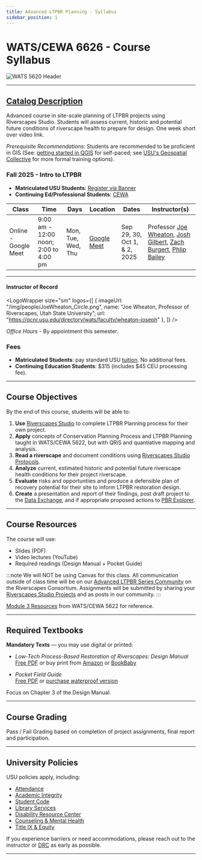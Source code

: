 ```yaml
---
title: Advanced LTPBR Planning - Syllabus
sidebar_position: 1
---
```


# WATS/CEWA 6626 - Course Syllabus

![WATS 5620 Header](/img/courses/WATS-5620_header_C.png)

---

## [Catalog Description](https://usu.catalog.acalog.com/content.php?filter%5B27%5D=WATS&filter%5B29%5D=6626&filter%5Bcourse_type%5D=-1&filter%5Bkeyword%5D=&filter%5B32%5D=1&filter%5Bcpage%5D=1&cur_cat_oid=40&expand=&navoid=30491&search_database=Filter#acalog_template_course_filter)


Advanced course in site-scale planning of LTPBR projects using Riverscapes Studio. Students will assess current, historic and potential future conditions of riverscape health to prepare for design. One week short over video link. 

*Prerequisite Recommendations*: Students are recommended to be proficient in GIS (See: [getting started in QGIS](https://riverscapes.freshdesk.com/support/solutions/articles/153000083973-getting-oriented-in-qgis) for self-paced; see [USU's Geospatial Collective](https://www.usu.edu/geospatial/) for more formal training options).

### Fall 2025 - Intro to LTPBR

- **Matriculated USU Students**: [Register via Banner](https://ss.banner.usu.edu/StudentRegistrationSsb/ssb/classSearch/classSearch)
- **Continuing Ed/Professional Students**: [CEWA](https://cpe.usu.edu/search/publicCourseAdvancedSearch.do?method=doPaginatedSearch&showInternal=false&courseSearch.courseDescriptionKeyword=CEWA&courseSearch.partialCourseNumber=&courseSearch.courseCategoryStringArray=0&courseSearch.sectionSemesterIdString=&courseSearch.deliveryMethodString=&courseSearch.sectionInstructorName=&courseSearch.filterString=availforreg#courseSearchResult_list)



| Class | Time | Days | Location | Dates | Instructor(s) |
|-------|------|------|----------|-------|------------|
| Online - Google Meet | 9:00 am - 12:00 noon; 2:00 to 4:00 pm | Mon, Tue, Wed, Thu | [Google Meet](https://meet.google.com/ypf-oqgr-pdz) | Sep 29, 30, Oct 1, & 2, 2025 | Professor [Joe Wheaton](https://www.riverscapes.net/users/5826874), [Josh Gilbert](https://www.riverscapes.net/users/6783409), [Zach Burgert](https://www.riverscapes.net/users/5923003), [Phlip Bailey](https://www.riverscapes.net/users/5571099) |

---

#### Instructor of Record
<LogoWrapper
    size="sm"
    logos={[
        {
        imageUrl: "/img/people/JoeWheaton_Circle.png",
        name: "Joe Wheaton, Professor of Riverscapes, Utah State University",
        url: "https://qcnr.usu.edu/directory/wats/faculty/wheaton-joseph"
        },
    ]}
    />

*Office Hours* - By appointment this semester. 
### Fees

- **Matriculated Students**: pay standard USU [tuition](https://www.usu.edu/registrar/registration/payment/).  No additional fees.
- **Continuing Education Students**: $315 (includes $45 CEU processing fee).  


---

## Course Objectives

By the end of this course, students will be able to:

1. **Use** [Riverscapes Studio](https://qris.riverscapes.net) to complete LTPBR Planning process for their own project.  
2. **Apply** concepts of Conservation Planning Process and LTPBR Planning taught in WATS/CEWA 5622, but with QRiS and quantiative mapping and analysis.  
3. **Read a riverscape** and document conditions using [Riverscapes Studio Protocols](https://qris.riverscapes.net/technical-reference/protocols/).  
4. **Analyze** current, estimated historic and potential future riverscape health conditions for their project riverscape.   
5. **Evaluate** risks and opportuntiies and produce a defensible plan of recovery potential for their site to inform LTPBR restoration design.  
6. **Create** a presentation and report of their findings, post draft project to the [Data Exchange](https://data.riverscapes.net), and if appropriate proposed actions to [PBR Explorer](https://pbr.riverscapes.net).



---

## Course Resources

The course will use:

- Slides (PDF)
- Video lectures (YouTube)
- Required readings (Design Manual + Pocket Guide)

:::note
We will NOT be using Canvas for this class. All communication outside of class time will be on our [Advanced LTPBR Series Community](https://www.riverscapes.net/topics/45485/feed) on the Riverscapes Consortium. Assignments will be submitted by sharing your [Riverscapes Studio Projects](https://data.riverscapes.net/pt/riverscapesstudio) and as posts in our community. 
:::

[Module 3 Resources](/workshops/2020/SGI/Modules/module3) from WATS/CEWA 5622 for reference.

---

## Required Textbooks

**Mandatory Texts** — you may use digital or printed:

- *Low-Tech Process-Based Restoration of Riverscapes: Design Manual*  
  [Free PDF](/manual) or buy print from [Amazon](https://www.amazon.com/Low-Tech-Process-Based-Restoration-Riverscapes-Design/dp/1543972993) or [BookBaby](https://store.bookbaby.com/bookshop/book/index.aspx?bookURL=Low-Tech-Process-Based-Restoration-of-Riverscapes)

- *Pocket Field Guide*  
  [Free PDF](/resources/pocket) or [purchase waterproof version](http://www.anabranchsolutions.com/store/p7/pocketguide.html)

Focus on Chapter 3 of the Design Manual.

---

## Course Grading

Pass / Fail Grading based on completion of project assignments, final report and participation. 

---

## University Policies

USU policies apply, including:

- [Attendance](https://catalog.usu.edu/content.php?catoid=12&navoid=3160)
- [Academic Integrity](https://studentconduct.usu.edu/studentcode/article6)
- [Student Code](https://studentconduct.usu.edu/studentcode/)
- [Library Services](http://libguides.usu.edu/rc)
- [Disability Resource Center](http://www.usu.edu/drc/)
- [Counseling & Mental Health](https://counseling.usu.edu/)
- [Title IX & Equity](https://equity.usu.edu/)

If you experience barriers or need accommodations, please reach out to the instructor or [DRC](http://www.usu.edu/drc/) as early as possible.

---